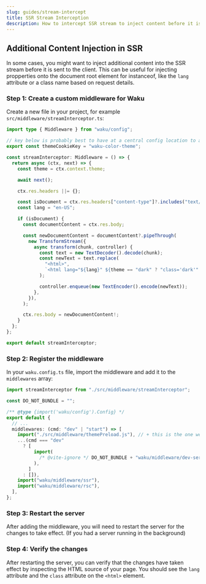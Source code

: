 ```yaml
---
slug: guides/stream-intercept
title: SSR Stream Interception
description: How to intercept SSR stream to inject content before it is sent to the client.
---
```


## Additional Content Injection in SSR

In some cases, you might want to inject additional content into the SSR stream before it is sent
to the client. This can be useful for injecting propperties onto the document root element for instanceof,
like the `lang` attribute or a class name based on request details.

### Step 1: Create a custom middleware for Waku

Create a new file in your project, for example `src/middleware/streamInterceptor.ts`:

```ts
import type { Middleware } from "waku/config";

// key below is probably best to have at a central config location to allow for it to be changed easily
export const themeCookieKey = "waku-color-theme";

const streamInterceptor: Middleware = () => {
  return async (ctx, next) => {
    const theme = ctx.context.theme;

    await next();

    ctx.res.headers ||= {};

    const isDocument = ctx.res.headers["content-type"]?.includes("text/html");
    const lang = "en-US";

    if (isDocument) {
      const documentContent = ctx.res.body;

      const newDocumentContent = documentContent?.pipeThrough(
        new TransformStream({
          async transform(chunk, controller) {
            const text = new TextDecoder().decode(chunk);
            const newText = text.replace(
              "<html>",
              `<html lang="${lang}" ${theme == "dark" ? "class='dark'" : ""}>`,
            );

            controller.enqueue(new TextEncoder().encode(newText));
          },
        }),
      );

      ctx.res.body = newDocumentContent!;
    }
  };
};

export default streamInterceptor;
```

### Step 2: Register the middleware

In your `waku.config.ts` file, import the middleware and add it to the `middlewares` array:

```ts
import streamInterceptor from "./src/middleware/streamInterceptor";

const DO_NOT_BUNDLE = "";

/** @type {import('waku/config').Config} */
export default {
  // ...
  middlewares: (cmd: "dev" | "start") => [
    import("./src/middleware/themePreload.js"), // + this is the one we just added
    ...(cmd === "dev"
      ? [
          import(
            /* @vite-ignore */ DO_NOT_BUNDLE + "waku/middleware/dev-server"
          ),
        ]
      : []),
    import("waku/middleware/ssr"),
    import("waku/middleware/rsc"),
  ],
};
```

### Step 3: Restart the server

After adding the middleware, you will need to restart the server for the changes to take effect.
(If you had a server running in the background)

### Step 4: Verify the changes

After restarting the server, you can verify that the changes have taken effect by inspecting the
HTML source of your page. You should see the `lang` attribute and the `class` attribute on the
`<html>` element.
